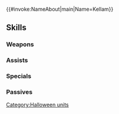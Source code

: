 {{#invoke:NameAbout|main|Name=Kellam}}{{HeroPage Tabs}}
{{Hero Infobox
|Name=Kellam
|Title=Pumpkin Knight
|WeaponType=Red Sword
|MoveType=Armored
|Origin=Fire Emblem Awakening
|Gender=Male
|actorEN=Connor Ludovice
|actorJP=坂巻学
|artist=めか
|additionDate=October 3, 2023
|releaseDate=October 5, 2023
|cv1=10
|cv2=101400
|TagID=ハロカラム
|InternalID=1008
|Properties=limited,tempest,specDisplay,hat
|description=The most easily forgotten armored knight in Chrom's Shepherds. Will anyone notice that he dressed up for the festival? Appears in Fire Emblem Awakening.
}}
{{Stats Page
|Lv1HP=18|Lv1ATK=11|Lv1SPD=12|Lv1DEF=11|Lv1RES=8
|GRHP=70|GRATK=80|GRSPD=45|GRDEF=85|GRRES=45
}}
==Skills==
===Weapons===
{{Weapons Table
|weapon1=Iron Sword
|weapon1Default=1
|weapon1Unlock=1
|weapon2=Steel Sword
|weapon2Default=2
|weapon2Unlock=2
|weapon3=Farmer's Tool
|weapon3Default=3
|weapon3Unlock=3
|weapon4=Farmer's Tool+
|weapon4Default=5
|weapon4Unlock=5
}}
===Assists===
{{Assists Table}}
===Specials===
{{Specials Table
|special1=Glowing Ember
|special1Default=4
|special1Unlock=3
|special2=Ignis
|special2Unlock=4
}}
===Passives===
{{Passives Table
|passiveA1=Atk/Def Ideal 1
|passiveA2=Atk/Def Ideal 2
|passiveA3=Atk/Def Ideal 3
|passiveA1Unlock=1
|passiveA2Unlock=2
|passiveA3Unlock=4
|passiveB1=Vengeful Fighter 1
|passiveB2=Vengeful Fighter 2
|passiveB3=Vengeful Fighter 3
|passiveB1Unlock=3
|passiveB2Unlock=4
|passiveB3Unlock=5
}}
{{Heroes Navbox}}
[[Category:Halloween units]]